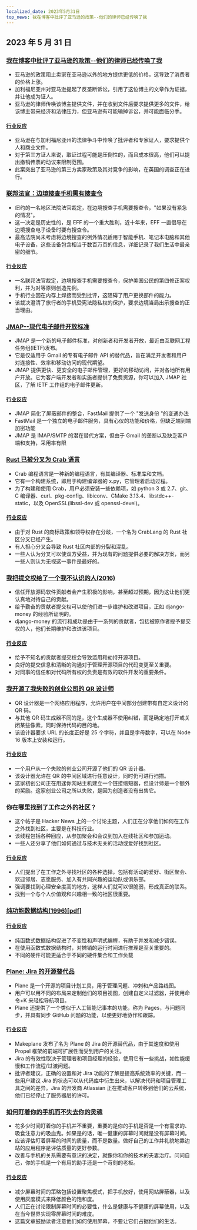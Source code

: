 ```yaml
---
localized_date: 2023年5月31日
top_news: 我在博客中批评了亚马逊的政策--他们的律师已经传唤了我
---
```


## 2023 年 5 月 31 日

### [我在博客中批评了亚马逊的政策--他们的律师已经传唤了我](https://twitter.com/Molson_Hart/status/1663582588210905091)

- 亚马逊的政策阻止卖家在亚马逊以外的地方提供更低的价格，这导致了消费者的价格上涨。
- 加利福尼亚州对亚马逊提起了反垄断诉讼，引用了这位博主的文章作为证据，并让他成为证人。
- 亚马逊的律师传唤该博主提供文件，并在收到文件后要求提供更多的文件，给该博主带来经济和法律压力，但亚马逊有可能输掉诉讼，并可能面临分手。

#### [行业反应](http://news.ycombinator.com/item?id=36127800)

- 亚马逊在与加利福尼亚州的法律争斗中传唤了批评者和专家证人，要求提供个人和商业文件。
- 对于第三方证人来说，取证过程可能是压倒性的，而且成本很高，他们可以提出撤销传票的动议来限制范围。
- 此案突出了亚马逊的第三方卖家政策及其对竞争的影响，在英国的调查正在进行。

### [联邦法官：边境搜查手机需有搜查令](https://www.eff.org/deeplinks/2023/05/federal-judge-makes-history-holding-border-searches-cell-phones-require-warrant)

- 纽约的一名地区法院法官裁定，在边境搜查手机需要搜查令，"如果没有紧急的情况"。
- 这一决定是历史性的，是 EFF 的一个重大胜利，近十年来，EFF 一直倡导在边境搜查电子设备时要有搜查令。
- 最高法院尚未考虑将边境搜查的例外情况适用于智能手机、笔记本电脑和其他电子设备，这些设备包含相当于数百万页的信息，详细记录了我们生活中最亲密的细节。

#### [行业反应](http://news.ycombinator.com/item?id=36130166)

- 一名联邦法官裁定，边境搜查手机需要搜查令，保护美国公民的第四修正案权利，并为对等原则创造先例。
- 手机行业因在内存上焊接而受到批评，这阻碍了用户更换部件的能力。
- 该裁决澄清了旅行者的手机受宪法隐私权的保护，要求边境当局出示搜查的正当理由。

### [JMAP--现代电子邮件开放标准](https://jmap.io/)

- JMAP 是一个新的电子邮件标准，对创新者和开发者开放，最近由互联网工程任务组(IETF)发布。
- 它是仅适用于 Gmail 的专有电子邮件 API 的替代品，旨在满足开发者和用户对连接性、效率和移动访问的现代期望。
- JMAP 提供更快、更安全的电子邮件管理，更好的移动访问，并对各地所有用户开放。它为客户端开发者和实施者提供了免费资源，你可以加入 JMAP 社区，了解 IETF 工作组的电子邮件更新。

#### [行业反应](http://news.ycombinator.com/item?id=36127703)

- JMAP 简化了屏蔽邮件的整合，FastMail 提供了一个 "发送身份 "的变通办法
- FastMail 是一个独立的电子邮件服务，具有心仪的功能和价格，但缺乏端到端加密功能
- JMAP 是 IMAP/SMTP 的潜在替代方案，但由于 Gmail 的垄断以及缺乏客户端和支持，采用率有限

### [Rust 已被分叉为 Crab 语言](https://github.com/crablang/crab)

- Crab 编程语言是一种新的编程语言，有其编译器、标准库和文档。
- 它有一个构建系统，即用于构建编译器的 x.py，它管理着启动过程。
- 为了构建和使用 Crab，用户必须安装一些依赖项，如 python 3 或 2.7、git、C 编译器、curl、pkg-config、libiconv、CMake 3.13.4、libstdc++-static，以及 OpenSSL(libssl-dev 或 openssl-devel)。

#### [行业反应](http://news.ycombinator.com/item?id=36122270)

- 由于对 Rust 的商标政策和领导权存在分歧，一个名为 CrabLang 的 Rust 社区分叉已经产生。
- 有人担心分叉会导致 Rust 社区内部的分裂和混乱。
- 一些人认为分叉可以使双方受益，并为现有的问题提供必要的解决方案，而另一些人则认为无视这一事件是最好的。

### [我把提交权给了一个我不认识的人(2016)](https://tech.davis-hansson.com/p/clickbait/)

- 信任开放源码软件贡献者会产生积极的影响，甚至超过预期，因为这让他们更认真地对待自己的贡献。
- 给予勤奋的贡献者提交权可以使他们进一步维护和改进项目，正如 django-money 的经验所证明的。
- django-money 的流行和成功是由于一系列的贡献者，包括被原作者授予提交权的人，他们长期维护和改进该项目。

#### [行业反应](http://news.ycombinator.com/item?id=36120972)

- 给予不知名的贡献者提交权会导致滥用和劫持开源项目。
- 良好的提交信息和清晰的沟通对于管理开源项目的代码变更至关重要。
- 对同事的信任和对代码所有权的负责是有效的软件开发的重要条件。

### [我开源了我失败的创业公司的 QR 设计师](https://github.com/kochrt/qr-designer)

- QR 设计器是一个网络应用程序，允许用户在中间部分创建带有自定义设计的 QR 码。
- 与其他 QR 码生成器不同的是，这个生成器不使用纠错，而是确定地打开或关闭某些像素，同时保持代码的目的地。
- 该设计器要求 URL 的长度正好是 25 个字符，并且是字母数字，可以在 Node 16 版本上安装和运行。

#### [行业反应](http://news.ycombinator.com/item?id=36128082)

- 一个用户从一个失败的创业公司开源了他们的 QR 设计器。
- 该设计器允许在 QR 的中间区域进行任意设计，同时仍可进行扫描。
- 这家初创公司正在用迷你网站主机建立一个链接缩短器，但设计师是一个额外的奖励。这家创业公司之所以失败，是因为创造者没有出售它。

### 你在哪里找到了工作之外的社区？

- 这个帖子是 Hacker News 上的一个讨论主题，人们正在分享他们如何在工作之外找到社区，主要是在科技行业。
- 该线程包括各种回应，从参加聚会和会议到加入在线社区和参加运动。
- 一些人还分享了他们如何通过与技术无关的活动或爱好找到社区。

#### [行业反应](http://news.ycombinator.com/item?id=36128618)

- 人们提出了在工作之外寻找社区的各种选择，包括有活动的爱好、街区聚会、欢迎邻居、志愿服务、加入有共同兴趣的运动队或俱乐部。
- 强调要找到心理安全度高的地方，这样人们就可以很脆弱，形成真正的联系。
- 找到一个与个人价值观和兴趣相一致的社区很重要。

### [纯功能数据结构(1996)[pdf]](https://www.cs.cmu.edu/~rwh/students/okasaki.pdf)

#### [行业反应](http://news.ycombinator.com/item?id=36123651)

- 纯函数式数据结构促进了不变性和声明式编程，有助于并发和减少错误。
- 在使用函数式数据结构时，对摊销的运行时间进行推理是至关重要的。
- 不同的硬件可能更适合于不同的硬件集合和工作负载

### [Plane: Jira 的开源替代品](https://github.com/makeplane/plane)

- Plane 是一个开源的项目计划工具，用于管理问题、冲刺和产品路线图。
- 用户可以用不同的布局来定制他们的项目视图，创建自定义过滤器，并使用命令+K 来轻松导航项目。
- Plane 还提供了一个类似于人工智能记事本的功能，称为 Pages，与问题同步，并具有同步 GitHub 问题的功能，以便更好地协作和跟踪。

#### [行业反应](http://news.ycombinator.com/item?id=36129594)

- Makeplane 发布了名为 Plane 的 Jira 的开源替代品，由于其速度和使用 Propel 框架的前端可扩展性而受到用户的关注。
- Jira 的有效性取决于管理者和项目经理的经验，使用它有一些挑战，如性能缓慢和工作流程/过渡问题。
- 批评者建议，正确的设置和对 Jira 功能的了解是提高系统效率的关键，而一些用户建议 Jira 的状态可以从代码库中衍生出来，以解决代码和项目管理工具之间的差异。Jira 的开发商 Atlassian 正在推动客户转移到他们的云系统，他们已经停止了服务器层的许可。

### [如何盯着你的手机而不失去你的灵魂](https://simone.org/tracking-screen-time/)

- 花多少时间盯着你的手机并不重要，重要的是你的手机是否是一个有需求的、吸食注意力的吸血鬼。如果是的话，唯一健康的屏幕时间就是没有屏幕时间。
- 应该评估盯着屏幕的时间的质量，而不是数量。做好自己的工作并礼貌地靠边站的应用程序是评估质量的更好参数。
- 改善与手机的关系需要有意识的决定，就像你和你的技术的夫妻治疗。问问自己，你的手机是一个有用的助手还是一个苛刻的老板。

#### [行业反应](http://news.ycombinator.com/item?id=36120457)

- 减少屏幕时间的策略包括设置聚焦模式，把手机放好，使用网站屏蔽器，以及使用灰度模式来降低颜色的饱和度。
- 人们正在讨论限制屏幕时间的必要性，什么是健康与不健康的屏幕使用，以及在当今世界实现零屏幕时间的难度。
- 这篇文章鼓励读者注意他们如何使用屏幕，不要让它们占据他们的生活。
